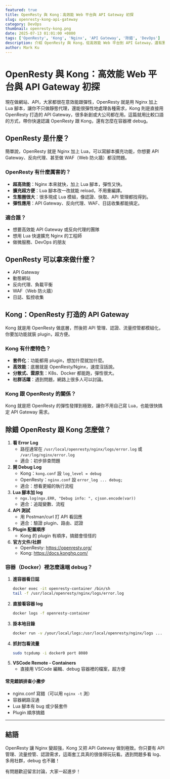 ```yaml
---
featured: true
title: OpenResty 與 Kong：高效能 Web 平台與 API Gateway 初探
slug: openresty-kong-api-gateway
category: DevOps
thumbnail: openresty-kong.png
date: 2025-07-13 01:01:00 +0800
tags: ['OpenResty', 'Kong', 'Nginx', 'API Gateway', '除錯', 'DevOps']
description: 介紹 OpenResty 與 Kong，從高效能 Web 平台到 API Gateway，還有實用的容器除錯技巧，讓你快速上手、輕鬆維運。
author: Mark Ku
---
```


# OpenResty 與 Kong：高效能 Web 平台與 API Gateway 初探

現在做網站、API，大家都很在意效能跟彈性，OpenResty 就是用 Nginx 加上 Lua 腳本，讓你不只做靜態代理，還能很彈性地處理各種需求，Kong 則是直接用 OpenResty 打造的 API Gateway，很多新創或大公司都在用。這篇就用比較口語的方式，帶你快速認識 OpenResty 跟 Kong，還有怎麼在容器裡 debug。

## OpenResty 是什麼？

簡單說，OpenResty 就是 Nginx 加上 Lua，可以寫腳本擴充功能，你想要 API Gateway、反向代理、甚至做 WAF（Web 防火牆）都沒問題。

### OpenResty 有什麼厲害的？

- **超高效能**：Nginx 本來就快，加上 Lua 腳本，彈性又快。
- **擴充超方便**：Lua 腳本改一改就能 reload，不用重編譯。
- **生態圈很大**：很多現成 Lua 模組，像認證、快取、API 管理都找得到。
- **彈性應用**：API Gateway、反向代理、WAF、日誌收集都能搞定。

### 適合誰？
- 想要高效能 API Gateway 或反向代理的團隊
- 想用 Lua 快速擴充 Nginx 的工程師
- 做微服務、DevOps 的朋友

## OpenResty 可以拿來做什麼？

- API Gateway
- 動態網站
- 反向代理、負載平衡
- WAF（Web 防火牆）
- 日誌、監控收集

## Kong：OpenResty 打造的 API Gateway

Kong 就是用 OpenResty 做底層，然後把 API 管理、認證、流量控管都模組化，你要加功能就裝 plugin，超方便。

### Kong 有什麼特色？
- **套件化**：功能都用 plugin，想加什麼就加什麼。
- **高效能**：底層就是 OpenResty/Nginx，速度沒話說。
- **分散式、雲原生**：K8s、Docker 都能跑，彈性很大。
- **社群活躍**：遇到問題，網路上很多人可以討論。

### Kong 跟 OpenResty 的關係？
Kong 就是把 OpenResty 的彈性發揮到極致，讓你不用自己寫 Lua，也能很快搞定 API Gateway 需求。

## 除錯 OpenResty 跟 Kong 怎麼做？

1. **看 Error Log**
   - 路徑通常在 `/usr/local/openresty/nginx/logs/error.log` 或 `/var/log/nginx/error.log`
   - 適合：初步排查問題
2. **開 Debug Log**
   - Kong：`kong.conf` 設 `log_level = debug`
   - OpenResty：`nginx.conf` 設 `error_log ... debug;`
   - 適合：想看更細的執行流程
3. **Lua 腳本加 log**
   - `ngx.log(ngx.ERR, "Debug info: ", cjson.encode(var))`
   - 適合：追蹤變數、流程
4. **API 測試**
   - 用 Postman/curl 打 API 看回應
   - 適合：驗證 plugin、路由、認證
5. **Plugin 配置順序**
   - Kong 的 plugin 有順序，搞錯會怪怪的
6. **官方文件/社群**
   - OpenResty: https://openresty.org/
   - Kong: https://docs.konghq.com/

### 容器（Docker）裡怎麼遠端 debug？

1. **進容器看日誌**
   ```bash
   docker exec -it openresty-container /bin/sh
   tail -f /usr/local/openresty/nginx/logs/error.log
   ```
2. **直接看容器 log**
   ```bash
   docker logs -f openresty-container
   ```
3. **掛本地目錄**
   ```bash
   docker run -v /your/local/logs:/usr/local/openresty/nginx/logs ... openresty
   ```
4. **抓封包看流量**
   ```bash
   sudo tcpdump -i docker0 port 8080
   ```
5. **VSCode Remote - Containers**
   - 直接用 VSCode 編輯、debug 容器裡的檔案，超方便

#### 常見錯誤排查小撇步
- nginx.conf 寫錯（可以用 `nginx -t` 測）
- 容器網路沒通
- Lua 腳本有 bug 或少裝套件
- Plugin 順序搞錯

---

## 結語

OpenResty 讓 Nginx 變超強，Kong 又把 API Gateway 做到極致。你只要有 API 管理、流量控管、認證需求，這兩套工具真的很值得玩玩看。遇到問題多看 log、多用社群，debug 也不難！

有問題歡迎留言討論，大家一起進步！

